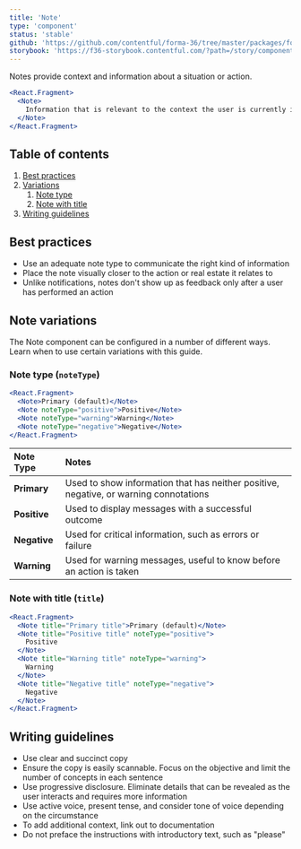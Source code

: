 ```yaml
---
title: 'Note'
type: 'component'
status: 'stable'
github: 'https://github.com/contentful/forma-36/tree/master/packages/forma-36-react-components/src/components/Note'
storybook: 'https://f36-storybook.contentful.com/?path=/story/components-note--default'
---
```


Notes provide context and information about a situation or action.

```jsx
<React.Fragment>
  <Note>
    Information that is relevant to the context the user is currently in.
  </Note>
</React.Fragment>
```

## Table of contents

1. [Best practices](#best-practices)
2. [Variations](#variations)
   1. [Note type](#note-type)
   2. [Note with title](#note-with-title)
3. [Writing guidelines](#writing-guidelines)

## Best practices <a name="best-practices" />

- Use an adequate note type to communicate the right kind of information
- Place the note visually closer to the action or real estate it relates to
- Unlike notifications, notes don't show up as feedback only after a user has performed an action

## Note variations <a name="variations" />

The Note component can be configured in a number of different ways. Learn when to use certain variations with this guide.

### Note type (`noteType`) <a name="note-type" />

```jsx
<React.Fragment>
  <Note>Primary (default)</Note>
  <Note noteType="positive">Positive</Note>
  <Note noteType="warning">Warning</Note>
  <Note noteType="negative">Negative</Note>
</React.Fragment>
```

| Note Type    | Notes                                                                                 |
| :----------- | :------------------------------------------------------------------------------------ |
| **Primary**  | Used to show information that has neither positive, negative, or warning connotations |
| **Positive** | Used to display messages with a successful outcome                                    |
| **Negative** | Used for critical information, such as errors or failure                              |
| **Warning**  | Used for warning messages, useful to know before an action is taken                   |

### Note with title (`title`) <a name="note-with-title" />

```jsx
<React.Fragment>
  <Note title="Primary title">Primary (default)</Note>
  <Note title="Positive title" noteType="positive">
    Positive
  </Note>
  <Note title="Warning title" noteType="warning">
    Warning
  </Note>
  <Note title="Negative title" noteType="negative">
    Negative
  </Note>
</React.Fragment>
```

## Writing guidelines <a name="writing-guidelines" />

- Use clear and succinct copy
- Ensure the copy is easily scannable. Focus on the objective and limit the number of concepts in each sentence
- Use progressive disclosure. Eliminate details that can be revealed as the user interacts and requires more information
- Use active voice, present tense, and consider tone of voice depending on the circumstance
- To add additional context, link out to documentation
- Do not preface the instructions with introductory text, such as "please"